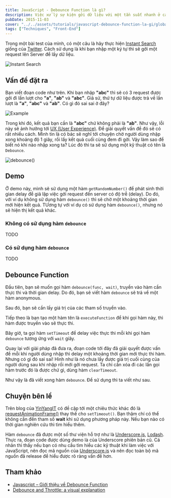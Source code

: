 ```yaml
---
title: JavaScript - Debounce Function là gì?
description: Việc xử lý sự kiện gởi dữ liệu với một tần suất nhanh ở các khung search, đôi khi sẽ sai lệch thông tin và ảnh hưởng tới UX. Để giải quyết bài toán này, ta có thể tham khảo kỹ thuật Debounce.
pubDate: 2015-11-03
cover: "../../assets/tutorials/javascript-debounce-function-la-gi/global-search.gif"
tags: ["Techniques", "Front-End"]
---
```


Trong một bài test của mình, có một câu là hãy thực hiện [Instant Search](https://en.wikipedia.org/wiki/Google_Search#Instant_Search) giống của [Twitter](https://twitter.com/search-home). Cách sử dụng là khi bạn nhập một ký tự thì sẽ gởi một request lên Server để lấy dữ liệu.

![Instant Search](../../assets/tutorials/javascript-debounce-function-la-gi/global-search.gif)

## Vấn đề đặt ra

Bạn viết đoạn code như trên. Khi bạn nhập **"abc"** thì sẽ có 3 request được gởi đi lần lượt cho **"a"**, **"ab"** và **"abc"**. Giả sử, thứ tự dữ liệu được trả về lần lượt là **"a"**, **"abc"** và **"ab"**. Có gì đó sai sai ở đây?

![Example](../../assets/tutorials/javascript-debounce-function-la-gi/example.png)

Trong khi đó, kết quả bạn cần là **"abc"** chứ không phải là **"ab"**. Như vậy, lỗi này sẽ ảnh hưởng tới [UX (User Experience)](https://en.wikipedia.org/wiki/User_experience). Để giải quyết vấn đề đó sẽ có rất nhiều cách. Mình tin là có bác sẽ nghĩ tới chuyện chờ người dùng nhập xong khoảng độ 1 giây, rồi lấy kết quả cuối cùng đem đi gởi. Vậy làm sao để biết nó khi nào nhập xong ta? Lúc đó thì ta sẽ sử dụng một kỹ thuật có tên là `Debounce`.

![debounce()](../../assets/tutorials/javascript-debounce-function-la-gi/debounce.png)

## Demo

Ở demo này, mình sẽ sử dụng một hàm `getRandomNumber()` để phát sinh thời gian delay để giả lập việc gởi request đến server có độ trễ (delay). Do đó, với ví dụ không sử dụng hàm `debounce()` thì sẽ chờ một khoảng thời gian mới hiện kết quả. TƯơng tự với ví dụ có sử dụng hàm `debounce()`, nhưng nó sẽ hiện thị kết quả khác.

### Không có sử dụng hàm `debounce`

TODO

### Có sử dụng hàm `debounce`

TODO

## Debounce Function

Đầu tiên, bạn sẽ muốn gọi hàm `debounce(func, wait)`, truyền vào hàm cần thực thi và thời gian delay. Do đó, bạn sẽ viết hàm `debounce` sẽ trả về một hàm anonymous.

Sau đó, bạn sẽ cần lấy giá trị của các tham số truyền vào.

Tiếp theo là bạn tạo một hàm tên là `executeFunction` để khi gọi hàm này, thì hàm được truyền vào sẽ thực thi.

Bây giờ, ta gọi hàm `setTimeout` để delay việc thực thi mỗi khi gọi hàm `debounce` tương ứng với `wait` giây.

Quay lại với giải pháp đã đưa ra, đoạn code tới đây đã giải quyết được vấn đề mỗi khi người dùng nhập thì delay một khoảng thời gian mới thực thi hàm. Nhưng có gì đó sai sai! Hình như là nó chưa lấy được giá trị cuối cùng của người dùng sau khi nhập rồi mới gởi request. Ta chỉ cần xóa đi các lần gọi hàm trước đó là được chứ gì, dùng hàm `clearTimeout`.

Như vậy là đã viết xong hàm `debounce`. Để sử dụng thì ta viết như sau.

## Chuyện bên lề

Trên blog của [YinYangIT](https://yinyangit.wordpress.com/2015/06/24/javascript-gioi-thieu-ve-debounce-function/) có đề cập tới một chiêu thức khác đó là [requestAnimationFrame()](https://yinyangit.wordpress.com/2012/03/15/javascript-tao-chuyen-dong-voi-windowanimationtiming-api/) thay thế cho `setTimeout()`. Bạn thậm chí có thể không cần đến tham số **wait** khi sử dụng phương pháp này. Nếu bạn nào có thời gian nghiên cứu thì tìm hiểu thêm.

Hàm `debounce` đã được một số thư viện hỗ trợ như là [Underscore.js](http://underscorejs.org/#debounce), [Lodash](https://lodash.com/docs#debounce). Thực ra, đoạn code được dùng demo là của Underscore phiên bản cũ. Cá nhân thì thấy nếu bạn có nhu cầu tìm hiểu các kỹ thuật khi làm việc với JavaScript, nên đọc mã nguồn của [Underscore.js](https://github.com/jashkenas/underscore) và nên đọc toàn bộ mã nguồn đã release để hiểu được rõ ràng vấn đề hơn.

## Tham khảo

*   [Javascript – Giới thiệu về Debounce Function](https://yinyangit.wordpress.com/2015/06/24/javascript-gioi-thieu-ve-debounce-function/)
*   [Debounce and Throttle: a visual explanation](http://drupalmotion.com/article/debounce-and-throttle-visual-explanation)